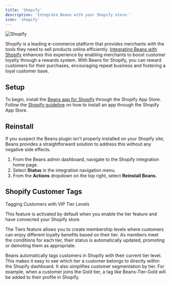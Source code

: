 ```yaml
---
title: 'Shopify'
description: 'Integrate Beans with your Shopify store.'
icon: 'shopify'
---
```


<Frame>
  <img src="/assets/images/integrations/shopify/hero.webp" alt="Shopify" style={{ borderRadius: '0.5rem' }} />
</Frame>

Shopify is a leading e-commerce platform that provides
merchants with the tools they need to sell products online efficiently.
[Integrating Beans with Shopify](https://www.trybeans.com/integrations/radix:shopify)
enhances this experience by enabling merchants to boost
customer loyalty through a rewards system. With Beans for Shopify, you can reward customers for their
purchases, encouraging repeat business and fostering a loyal customer base.

## Setup

To begin, install the [Beans app for Shopify](https://apps.shopify.com/beans)
through the Shopify App Store. Follow the
[Shopify guideline](https://help.shopify.com/en/manual/apps/installing-apps#install-through-the-shopify-app-store)
on how to install an app through the Shopify App Store.

## Reinstall

If you suspect the Beans plugin isn't properly installed on your Shopify site,
Beans provides a straightforward solution to address this without any negative side effects.

1. From the Beans admin dashboard, navigate to the Shopify integration home page.
2. Select **Status** in the integration navigation menu.
3. From the **Actions** dropdown on the top right, select **Reinstall Beans**.

## Shopify Customer Tags

Tagging Customers with VIP Tier Levels

<Tip>This feature is activated by default when you enable the tier feature and have connected your Shopify store.</Tip>

The Tiers feature allows you to create membership levels where customers can enjoy different loyalty benefits based on their tier.
As members meet the conditions for each tier, their status is automatically updated, promoting or demoting them as appropriate.

Beans automatically tags customers in Shopify with their current tier level. This makes it easy to see which tier a customer belongs
to directly within the Shopify dashboard. It also simplifies customer segmentation by tier. For example, when a customer joins the
Gold tier, a tag like Beans-Tier-Gold will be added to their profile in Shopify.
